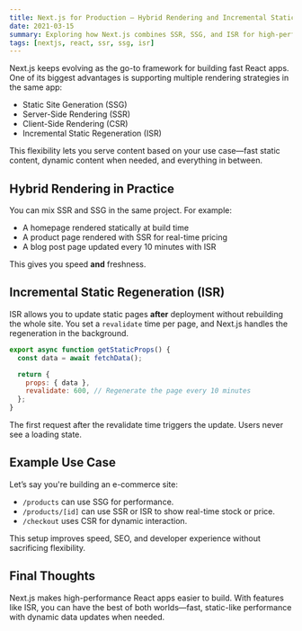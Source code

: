 ```yaml
---
title: Next.js for Production – Hybrid Rendering and Incremental Static Regeneration
date: 2021-03-15
summary: Exploring how Next.js combines SSR, SSG, and ISR for high-performance production apps.
tags: [nextjs, react, ssr, ssg, isr]
---
```


Next.js keeps evolving as the go-to framework for building fast React apps. One of its biggest advantages is supporting multiple rendering strategies in the same app:

- Static Site Generation (SSG)
- Server-Side Rendering (SSR)
- Client-Side Rendering (CSR)
- Incremental Static Regeneration (ISR)

This flexibility lets you serve content based on your use case—fast static content, dynamic content when needed, and everything in between.

## Hybrid Rendering in Practice

You can mix SSR and SSG in the same project. For example:

- A homepage rendered statically at build time
- A product page rendered with SSR for real-time pricing
- A blog post page updated every 10 minutes with ISR

This gives you speed **and** freshness.

## Incremental Static Regeneration (ISR)

ISR allows you to update static pages **after** deployment without rebuilding the whole site. You set a `revalidate` time per page, and Next.js handles the regeneration in the background.

```js
export async function getStaticProps() {
  const data = await fetchData();

  return {
    props: { data },
    revalidate: 600, // Regenerate the page every 10 minutes
  };
}
```

The first request after the revalidate time triggers the update. Users never see a loading state.

## Example Use Case

Let’s say you're building an e-commerce site:

- `/products` can use SSG for performance.
- `/products/[id]` can use SSR or ISR to show real-time stock or price.
- `/checkout` uses CSR for dynamic interaction.

This setup improves speed, SEO, and developer experience without sacrificing flexibility.

## Final Thoughts

Next.js makes high-performance React apps easier to build. With features like ISR, you can have the best of both worlds—fast, static-like performance with dynamic data updates when needed.
